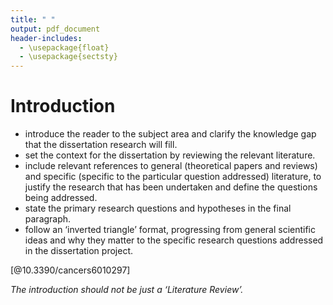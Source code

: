 ```yaml
---
title: " "
output: pdf_document
header-includes:
  - \usepackage{float}
  - \usepackage{sectsty}
---
```


\large 
# Introduction
\large 

- introduce the reader to the subject area and clarify the knowledge gap that the dissertation research will fill.
- set the context for the dissertation by reviewing the relevant literature.
- include relevant references to general (theoretical papers and reviews) and specific (specific to the particular question addressed) literature, to justify the research that has been undertaken and define the questions being addressed.
- state the primary research questions and hypotheses in the final paragraph.
- follow an ‘inverted triangle’ format, progressing from general scientific ideas and why they matter to the specific research questions addressed in the dissertation project. 

[@10.3390/cancers6010297]

*The introduction should not be just a ‘Literature Review’.*
